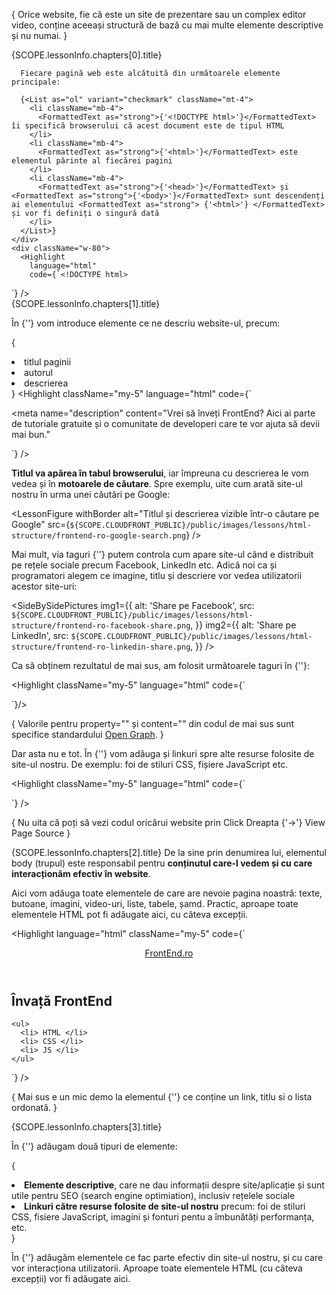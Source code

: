 {<LessonFirstSentence>
  Orice website, fie că este un site de prezentare sau un complex
  editor video, conține aceeași structură de bază cu mai
  multe elemente descriptive și nu numai.
</LessonFirstSentence>}
<section>
  <LessonHeading as="h2" id={SCOPE.lessonInfo.chapters[0].id}>
    {SCOPE.lessonInfo.chapters[0].title}
  </LessonHeading>
  <ResponsiveFlex breakpoint={1000} className="gap-x-8">
    <div>

      Fiecare pagină web este alcătuită din următoarele elemente principale:

      {<List as="ol" variant="checkmark" className="mt-4">
        <li className="mb-4">
          <FormattedText as="strong">{'<!DOCTYPE html>'}</FormattedText> îi specifică browserului că acest document este de tipul HTML
        </li>
        <li className="mb-4">
          <FormattedText as="strong">{'<html>'}</FormattedText> este elementul părinte al fiecărei pagini
        </li>
        <li className="mb-4">
          <FormattedText as="strong">{'<head>'}</FormattedText> și <FormattedText as="strong">{'<body>'}</FormattedText> sunt descendenți ai elementului <FormattedText as="strong"> {'<html>'} </FormattedText> și vor fi definiți o singură dată
        </li>
      </List>}
    </div>
    <div className="w-80">
      <Highlight
        language="html"
        code={`<!DOCTYPE html>
<html> 
  <head>
    <!--
      ...
    -->
  </head>
  <body>
    <!-- 
      ...
    -->
  </body>
</html>`}
      />
    </div>
  </ResponsiveFlex>
</section>
<section className="my-5">
  <LessonHeading as="h2" id={SCOPE.lessonInfo.chapters[1].id}>
    {SCOPE.lessonInfo.chapters[1].title}
  </LessonHeading>
  
  În <FormattedText as="strong">{'<head>'}</FormattedText> vom introduce elemente ce ne descriu website-ul, precum:

  {<List variant="bullets">
    <li>titlul paginii</li>
    <li>autorul</li>
    <li>descrierea</li>
  </List>}
  <Highlight
          className="my-5"
          language="html"
          code={`<head>
  <title> FrontEnd.ro - Învață de la comunitatea open-source </title>

  <meta name="author" content="Alexandru Păvăloi">

  <meta 
    name="description"
    content="Vrei să înveți FrontEnd? Aici ai parte 
      de tutoriale gratuite și o comunitate de developeri care te vor ajuta să devii mai bun." 
  >
</head>`} />

  <strong>Titlul va apărea în tabul browserului</strong>, iar împreuna cu descrierea le vom vedea și în <strong>motoarele de căutare</strong>. Spre exemplu, uite cum arată site-ul nostru în urma unei căutări pe Google:

  <LessonFigure
    withBorder
    alt="Titlul și descrierea vizible într-o căutare pe Google"
    src={`${SCOPE.CLOUDFRONT_PUBLIC}/public/images/lessons/html-structure/frontend-ro-google-search.png`}
  />

  Mai mult, via taguri <FormattedText as="strong">{'<meta>'}</FormattedText> putem controla cum apare site-ul când e distribuit pe rețele sociale precum Facebook, LinkedIn etc. Adică noi ca și programatori alegem ce imagine, titlu și descriere vor vedea utilizatorii acestor site-uri:

  <SideBySidePictures
    img1={{
      alt: 'Share pe Facebook',
      src: `${SCOPE.CLOUDFRONT_PUBLIC}/public/images/lessons/html-structure/frontend-ro-facebook-share.png`,
    }}
    img2={{
      alt: 'Share pe LinkedIn',
      src: `${SCOPE.CLOUDFRONT_PUBLIC}/public/images/lessons/html-structure/frontend-ro-linkedin-share.png`,
    }}
  />

  Ca să obținem rezultatul de mai sus, am folosit următoarele taguri în <FormattedText as="strong">{'<head>'}</FormattedText>:

  <Highlight
    className="my-5"
    language="html"
    code={`<meta property="og:type" content="website" />
<meta property="og:url" content="https://FrontEnd.ro" />

<meta 
  property="og:title" 
  content="FrontEnd.ro - Învață de la comunitatea open-source" 
/>
<meta 
  property="og:description"
  content="Vrei să înveți FrontEnd? Aici ai parte 
    de tutoriale gratuite și o comunitate de developeri care te vor ajuta să devii mai bun." />

<meta property="og:image" content="https://frontend.ro/main-seo-image.jpg" />
<meta property="og:image:type" content="image/jpeg" />
<meta property="og:image:width" content="1200" />
<meta property="og:image:height" content="630" />`}/>

  {<LessonTip>
    Valorile pentru <FormattedText as="strong">property=""</FormattedText> și <FormattedText as="strong">content=""</FormattedText> din codul de mai sus sunt specifice standardului <a href="https://ogp.me/">Open Graph</a>.
  </LessonTip>}

  Dar asta nu e tot. În <FormattedText as="strong">{'<head>'}</FormattedText> vom adăuga și linkuri spre alte resurse folosite de site-ul nostru. De exemplu: foi de stiluri CSS, fișiere JavaScript etc.

  <Highlight
    className="my-5"
    language="html"
    code={`<link rel="stylesheet" href="/css/styles.css" />

<script src="/js/script.js"></script>
`} />

  {<LessonTip>
    Nu uita că poți să vezi codul oricărui website prin <FormattedText as="span">Click Dreapta {'->'} View Page Source</FormattedText>
  </LessonTip>}
</section>
<section className="my-5">
  <LessonHeading as="h2" id={SCOPE.lessonInfo.chapters[2].id}>
    {SCOPE.lessonInfo.chapters[2].title}
  </LessonHeading>
  De la sine prin denumirea lui, elementul body (trupul) este responsabil pentru <strong>conținutul care-l vedem și cu care interacționăm efectiv în website</strong>.
  
  Aici vom adăuga toate elementele de care are nevoie pagina noastră: texte, butoane, imagini, video-uri, liste, tabele, șamd. Practic, aproape toate elementele HTML pot fi adăugate aici, cu câteva excepții.

  <Highlight
    language="html"
    className="my-5"
    code={`<body>

  <header>
    <a href="https://FrontEnd.ro">
      FrontEnd.ro
    </a>
  </header>

  <main>
    <h1> Învață FrontEnd</h1>

    <ul>
      <li> HTML </li>
      <li> CSS </li>
      <li> JS </li>
    </ul>
  </main>

</body>`} />

  {<LessonTip>
    Mai sus e un mic demo la elementul
    {'<body>'}
    ce conține un link, titlu si o lista ordonată.
  </LessonTip>}
</section>
<section className="my-5">
  <LessonHeading as="h2" id={SCOPE.lessonInfo.chapters[3].id}>
    {SCOPE.lessonInfo.chapters[3].title}
  </LessonHeading>

  În <FormattedText as="strong"> {'<head>'} </FormattedText> adăugam două tipuri de elemente:

  {<List variant="bullets">
    <li>
      <strong>Elemente descriptive</strong>, care ne dau informații despre site/aplicație și sunt utile pentru SEO (search engine optimiation), inclusiv rețelele sociale
    </li>
    <li>
      <strong>Linkuri către resurse folosite de site-ul nostru</strong> precum: foi de stiluri CSS, fisiere JavaScript, imagini și fonturi pentu a îmbunătăți performanța, etc.
    </li>
  </List>}

  În <FormattedText as="strong">{'<body>'}</FormattedText> adăugăm elementele ce fac parte efectiv din site-ul nostru, și cu care vor interacționa utilizatorii. Aproape toate elementele HTML (cu câteva excepții) vor fi adăugate aici.
</section>